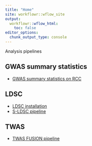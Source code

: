 ```yaml
---
title: "Home"
site: workflowr::wflow_site
output:
  workflowr::wflow_html:
    toc: false
editor_options:
  chunk_output_type: console
---
```


Analysis pipelines

## GWAS summary statistics
* [GWAS summary statistics on RCC](GWAS_sumstats.html)

## LDSC
* [LDSC installation](ldsc_install.html)
* [S-LDSC pipeline](sldsc_pipeline.html)

## TWAS
* [TWAS FUSION pipeline](TWAS.html)



